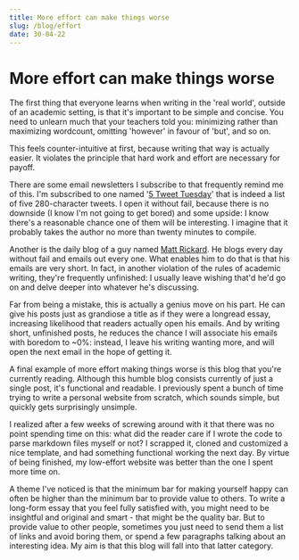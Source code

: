 ```yaml
---
title: More effort can make things worse
slug: /blog/effort
date: 30-04-22
---
```


# More effort can make things worse

The first thing that everyone learns when writing in the 'real world',
outside of an academic setting, is that it's important to be simple and concise.
You need to unlearn much that your teachers told you:
minimizing rather than maximizing wordcount, omitting 'however' in favour of 'but',
and so on.

This feels counter-intuitive at first, because writing that way is actually easier.
It violates the principle that hard work and effort are necessary for payoff.

There are some email newsletters I subscribe to that frequently remind me of this.
I'm subscribed to one named '[5 Tweet Tuesday](https://twitter.com/shaanvp/status/1384576911976767495?lang=en)' that is indeed a list of five
280-character tweets. I open it without fail, because there is no downside (I know I'm not going to get bored)
and some upside: I know there's a reasonable chance one of them will be interesting.
I imagine that it probably takes the author no more than twenty minutes to compile.

Another is the daily blog of a guy named [Matt Rickard](https://matt-rickard.com/). He blogs every day without
fail and emails out every one. What enables him to do that is that his emails
are very short. In fact, in another violation of the rules of academic writing,
they're frequently unfinished: I usually leave wishing that'd he'd go on and delve
deeper into whatever he's discussing.

Far from being a mistake, this is actually a genius move on his part. He can
give his posts just as grandiose a title as if they were a longread essay, increasing likelihood that
readers actually open his emails. And by writing short, unfinished posts, he reduces the chance I will associate his emails with boredom to ~0%: instead,
I leave his writing wanting more, and will open the next email in the hope of getting it.

A final example of more effort making things worse is this blog that you're
currently reading. Although this humble blog consists currently of just a single
post, it's functional and readable. I previously spent a bunch of time trying
to write a personal website from scratch, which sounds simple, but quickly gets
surprisingly unsimple.

I realized after a few weeks of screwing around with it
that there was no point spending time on this: what did the reader care if I
wrote the code to parse markdown files myself or not? I scrapped it, cloned
and customized a nice template, and had something functional working the next day.
By virtue of being finished, my low-effort website was better than the one I spent more time on.

A theme I've noticed is that the minimum bar for making yourself happy can often be higher
than the minimum bar to provide value to others. To write a long-form essay that you feel fully satisfied with, you might need to
be insightful and original and smart - that might be the quality bar. But to provide
value to other people, sometimes you just need to send them a list of links and avoid
boring them, or spend a few paragraphs talking about an interesting idea.
  My aim is that this blog will fall into that latter category.
